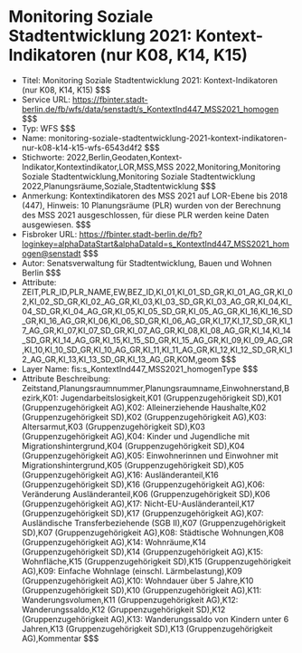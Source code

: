 # Monitoring Soziale Stadtentwicklung 2021: Kontext-Indikatoren (nur K08, K14, K15)
- Titel: Monitoring Soziale Stadtentwicklung 2021: Kontext-Indikatoren (nur K08, K14, K15) $$$
- Service URL: https://fbinter.stadt-berlin.de/fb/wfs/data/senstadt/s_KontextInd447_MSS2021_homogen $$$
- Typ: WFS $$$
- Name: monitoring-soziale-stadtentwicklung-2021-kontext-indikatoren-nur-k08-k14-k15-wfs-6543d4f2 $$$
- Stichworte: 2022,Berlin,Geodaten,Kontext-Indikator,Kontextindikator,LOR,MSS,MSS 2022,Monitoring,Monitoring Soziale Stadtentwicklung,Monitoring Soziale Stadtentwicklung 2022,Planungsräume,Soziale,Stadtentwicklung $$$
- Anmerkung: Kontextindikatoren des MSS 2021 auf LOR-Ebene bis 2018 (447), Hinweis: 10 Planungsräume (PLR) wurden von der Berechnung des MSS 2021 ausgeschlossen, für diese PLR werden keine Daten ausgewiesen. $$$
- Fisbroker URL: https://fbinter.stadt-berlin.de/fb?loginkey=alphaDataStart&alphaDataId=s_KontextInd447_MSS2021_homogen@senstadt $$$
- Autor: Senatsverwaltung für Stadtentwicklung, Bauen und Wohnen Berlin $$$
- Attribute: ZEIT,PLR_ID,PLR_NAME,EW,BEZ_ID,KI_01,KI_01_SD_GR,KI_01_AG_GR,KI_02,KI_02_SD_GR,KI_02_AG_GR,KI_03,KI_03_SD_GR,KI_03_AG_GR,KI_04,KI_04_SD_GR,KI_04_AG_GR,KI_05,KI_05_SD_GR,KI_05_AG_GR,KI_16,KI_16_SD_GR,KI_16_AG_GR,KI_06,KI_06_SD_GR,KI_06_AG_GR,KI_17,KI_17_SD_GR,KI_17_AG_GR,KI_07,KI_07_SD_GR,KI_07_AG_GR,KI_08,KI_08_AG_GR,KI_14,KI_14_SD_GR,KI_14_AG_GR,KI_15,KI_15_SD_GR,KI_15_AG_GR,KI_09,KI_09_AG_GR,KI_10,KI_10_SD_GR,KI_10_AG_GR,KI_11,KI_11_AG_GR,KI_12,KI_12_SD_GR,KI_12_AG_GR,KI_13,KI_13_SD_GR,KI_13_AG_GR,KOM,geom $$$
- Layer Name: fis:s_KontextInd447_MSS2021_homogenType $$$
- Attribute Beschreibung: Zeitstand,Planungsraumnummer,Planungsraumname,Einwohnerstand,Bezirk,K01: Jugendarbeitslosigkeit,K01 (Gruppenzugehörigkeit SD),K01 (Gruppenzugehörigkeit AG),K02: Alleinerziehende Haushalte,K02 (Gruppenzugehörigkeit SD),K02 (Gruppenzugehörigkeit AG),K03: Altersarmut,K03 (Gruppenzugehörigkeit SD),K03 (Gruppenzugehörigkeit AG),K04: Kinder und Jugendliche mit Migrationshintergrund,K04 (Gruppenzugehörigkeit SD),K04 (Gruppenzugehörigkeit AG),K05: Einwohnerinnen und Einwohner mit Migrationshintergrund,K05 (Gruppenzugehörigkeit SD),K05 (Gruppenzugehörigkeit AG),K16: Ausländeranteil,K16 (Gruppenzugehörigkeit SD),K16 (Gruppenzugehörigkeit AG),K06: Veränderung Ausländeranteil,K06 (Gruppenzugehörigkeit SD),K06 (Gruppenzugehörigkeit AG),K17: Nicht-EU-Ausländeranteil,K17 (Gruppenzugehörigkeit SD),K17 (Gruppenzugehörigkeit AG),K07: Ausländische Transferbeziehende (SGB II),K07 (Gruppenzugehörigkeit SD),K07 (Gruppenzugehörigkeit AG),K08: Städtische Wohnungen,K08 (Gruppenzugehörigkeit AG),K14: Wohnräume,K14 (Gruppenzugehörigkeit SD),K14 (Gruppenzugehörigkeit AG),K15: Wohnfläche,K15 (Gruppenzugehörigkeit SD),K15 (Gruppenzugehörigkeit AG),K09: Einfache Wohnlage (einschl. Lärmbelastung),K09 (Gruppenzugehörigkeit AG),K10: Wohndauer über 5 Jahre,K10 (Gruppenzugehörigkeit SD),K10 (Gruppenzugehörigkeit AG),K11: Wanderungsvolumen,K11 (Gruppenzugehörigkeit AG),K12: Wanderungssaldo,K12 (Gruppenzugehörigkeit SD),K12 (Gruppenzugehörigkeit AG),K13: Wanderungssaldo von Kindern unter 6 Jahren,K13 (Gruppenzugehörigkeit SD),K13 (Gruppenzugehörigkeit AG),Kommentar $$$
